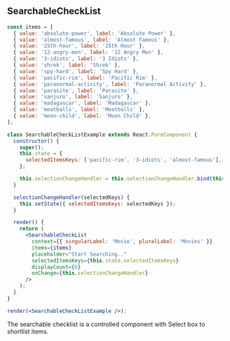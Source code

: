 
## SearchableCheckList

```jsx live={true}
const items = [
  { value: 'absolute-power', label: 'Absolute Power' },
  { value: 'almost-famous', label: 'Almost Famous' },
  { value: '25th-hour', label: '25th Hour' },
  { value: '12-angry-men', label: '12 Angry Men' },
  { value: '3-idiots', label: '3 Idiots' },
  { value: 'shrek', label: 'Shrek' },
  { value: 'spy-hard', label: 'Spy Hard' },
  { value: 'pacific-rim', label: 'Pacific Rim' },
  { value: 'paranormal-activity', label: 'Paranormal Activity' },
  { value: 'parasite', label: 'Parasite' },
  { value: 'sanjuro', label: 'Sanjuro' },
  { value: 'madagascar', label: 'Madagascar' },
  { value: 'meatballs', label: 'Meatballs' },
  { value: 'moon-child', label: 'Moon Child' },
];

class SearchableCheckListExample extends React.PureComponent {
  constructor() {
    super();
    this.state = {
      selectedItemsKeys: ['pacific-rim', '3-idiots', 'almost-famous'],
    };

    this.selectionChangeHandler = this.selectionChangeHandler.bind(this);
  }

  selectionChangeHandler(selectedKeys) {
    this.setState({ selectedItemsKeys: selectedKeys });
  }

  render() {
    return (
      <SearchableCheckList
        context={{ singularLabel: 'Movie', pluralLabel: 'Movies' }}
        items={items}
        placeholder="Start Searching.."
        selectedItemsKeys={this.state.selectedItemsKeys}
        displayCount={6}
        onChange={this.selectionChangeHandler}
      />
    );
  }
}

render(<SearchableCheckListExample />);
```

<DesignNotes>
  <p>The searchable checklist is a controlled component with Select box to shortlist items.</p>
</DesignNotes>
<Props componentName="SearchableCheckList" />
